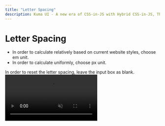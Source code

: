 ```yaml
---
title: "Letter Spacing"
description: Kuma UI - A new era of CSS-in-JS with Hybrid CSS-in-JS, Theming and Universal UI Components
---
```



# Letter Spacing

- In order to calculate relatively based on current website styles, choose <span className="text-primary">em</span> unit. 
- In order to calculate uniformly, choose <span className="text-primary">px</span> unit. 

<Callout type="info">
  In order to reset the letter spacing, leave the input box as blank.
</Callout>


<br/>

<video className="rounded-lg" muted controls loop playsinline src="/custom-style/change-letter-spacing.webm" />